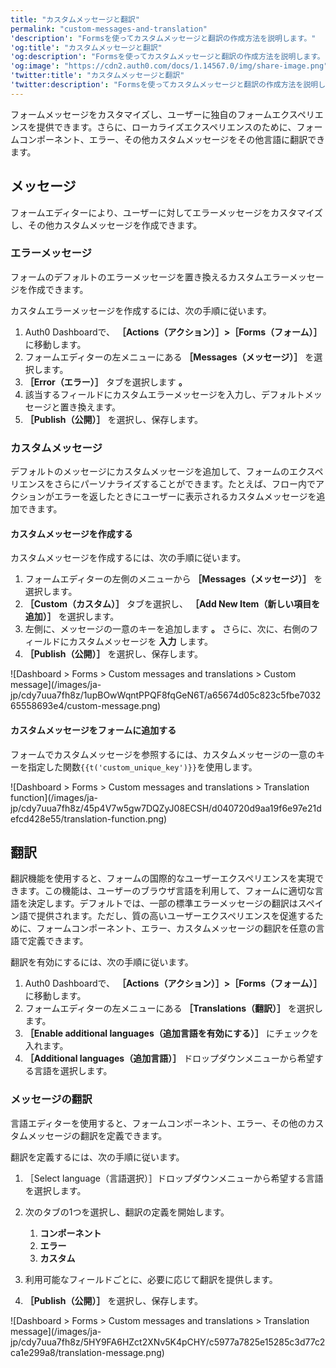 ```yaml
---
title: "カスタムメッセージと翻訳"
permalink: "custom-messages-and-translation"
'description': "Formsを使ってカスタムメッセージと翻訳の作成方法を説明します。"
'og:title': "カスタムメッセージと翻訳"
'og:description': "Formsを使ってカスタムメッセージと翻訳の作成方法を説明します。"
'og:image': "https://cdn2.auth0.com/docs/1.14567.0/img/share-image.png"
'twitter:title': "カスタムメッセージと翻訳"
'twitter:description': "Formsを使ってカスタムメッセージと翻訳の作成方法を説明します。"
---
```


フォームメッセージをカスタマイズし、ユーザーに独自のフォームエクスペリエンスを提供できます。さらに、ローカライズエクスペリエンスのために、フォームコンポーネント、エラー、その他カスタムメッセージをその他言語に翻訳できます。

## メッセージ

フォームエディターにより、ユーザーに対してエラーメッセージをカスタマイズし、その他カスタムメッセージを作成できます。

### エラーメッセージ

フォームのデフォルトのエラーメッセージを置き換えるカスタムエラーメッセージを作成できます。

カスタムエラーメッセージを作成するには、次の手順に従います。

1. Auth0 Dashboardで、 **［Actions（アクション）］>［Forms（フォーム）］** に移動します。
2. フォームエディターの左メニューにある **［Messages（メッセージ）］** を選択します。
3. **［Error（エラー）］** タブを選択します **。**
4. 該当するフィールドにカスタムエラーメッセージを入力し、デフォルトメッセージと置き換えます。
5. **［Publish（公開）］** を選択し、保存します。

### カスタムメッセージ

デフォルトのメッセージにカスタムメッセージを追加して、フォームのエクスペリエンスをさらにパーソナライズすることができます。たとえば、フロー内でアクションがエラーを返したときにユーザーに表示されるカスタムメッセージを追加できます。

#### カスタムメッセージを作成する

カスタムメッセージを作成するには、次の手順に従います。

1. フォームエディターの左側のメニューから **［Messages（メッセージ）］** を選択します。
2. **［Custom（カスタム）］** タブを選択し、 **［Add New Item（新しい項目を追加）］** を選択します。
3. 左側に、メッセージの一意のキーを追加します **。** さらに、次に、右側のフィールドにカスタムメッセージを **入力** します。
4. **［Publish（公開）］** を選択し、保存します。

<Frame>![Dashboard > Forms > Custom messages and translations > Custom message](/images/ja-jp/cdy7uua7fh8z/1upBOwWqntPPQF8fqGeN6T/a65674d05c823c5fbe703265558693e4/custom-message.png)</Frame>

#### カスタムメッセージをフォームに追加する

フォームでカスタムメッセージを参照するには、カスタムメッセージの一意のキーを指定した関数`{{t('custom_unique_key')}}`を使用します。

<Frame>![Dashboard > Forms > Custom messages and translations > Translation function](/images/ja-jp/cdy7uua7fh8z/45p4V7w5gw7DQZyJ08ECSH/d040720d9aa19f6e97e21defcd428e55/translation-function.png)</Frame>

## 翻訳

翻訳機能を使用すると、フォームの国際的なユーザーエクスペリエンスを実現できます。この機能は、ユーザーのブラウザ言語を利用して、フォームに適切な言語を決定します。デフォルトでは、一部の標準エラーメッセージの翻訳はスペイン語で提供されます。ただし、質の高いユーザーエクスペリエンスを促進するために、フォームコンポーネント、エラー、カスタムメッセージの翻訳を任意の言語で定義できます。

翻訳を有効にするには、次の手順に従います。

1. Auth0 Dashboardで、 **［Actions（アクション）］>［Forms（フォーム）］** に移動します。
2. フォームエディターの左メニューにある **［Translations（翻訳）］** を選択します。
3. **［Enable additional languages（追加言語を有効にする）］** にチェックを入れます。
4. **［Additional languages（追加言語）］** ドロップダウンメニューから希望する言語を選択します。

### メッセージの翻訳

言語エディターを使用すると、フォームコンポーネント、エラー、その他のカスタムメッセージの翻訳を定義できます。

翻訳を定義するには、次の手順に従います。

1. ［Select language（言語選択）］ドロップダウンメニューから希望する言語を選択します。
2. 次のタブの1つを選択し、翻訳の定義を開始します。

   1. **コンポーネント**
   2. **エラー**
   3. **カスタム**
3. 利用可能なフィールドごとに、必要に応じて翻訳を提供します。
4. **［Publish（公開）］** を選択し、保存します。

<Frame>![Dashboard > Forms > Custom messages and translations > Translation message](/images/ja-jp/cdy7uua7fh8z/5HY9FA6HZct2XNv5K4pCHY/c5977a7825e15285c3d77c2ca1e299a8/translation-message.png)</Frame>

